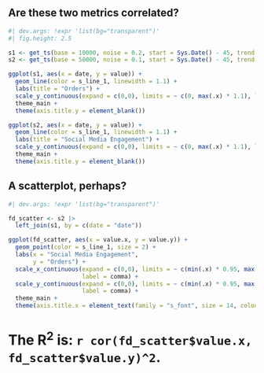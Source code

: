 ## Are these two metrics correlated?

```r
#| dev.args: !expr 'list(bg="transparent")'
#| fig.height: 2.5

s1 <- get_ts(base = 10000, noise = 0.2, start = Sys.Date() - 45, trend = 0.5)
s2 <- get_ts(base = 50000, noise = 0.1, start = Sys.Date() - 45, trend = 0.9)

ggplot(s1, aes(x = date, y = value)) +
  geom_line(color = s_line_1, linewidth = 1.1) +
  labs(title = "Orders") +
  scale_y_continuous(expand = c(0,0), limits = ~ c(0, max(.x) * 1.1), label = comma) +
  theme_main +
  theme(axis.title.y = element_blank())

ggplot(s2, aes(x = date, y = value)) +
  geom_line(color = s_line_1, linewidth = 1.1) +
  labs(title = "Social Media Engagement") +
  scale_y_continuous(expand = c(0,0), limits = ~ c(0, max(.x) * 1.1), label = comma) +
  theme_main +
  theme(axis.title.y = element_blank())
```

## A scatterplot, perhaps?

```r
#| dev.args: !expr 'list(bg="transparent")'

fd_scatter <- s2 |> 
  left_join(s1, by = c(date = "date"))

ggplot(fd_scatter, aes(x = value.x, y = value.y)) +
  geom_point(color = s_line_1, size = 2) +
  labs(x = "Social Media Engagement",
       y = "Orders") +
  scale_x_continuous(expand = c(0,0), limits = ~ c(min(.x) * 0.95, max(.x) * 1.05), 
                     label = comma) +
  scale_y_continuous(expand = c(0,0), limits = ~ c(min(.x) * 0.95, max(.x) * 1.05), 
                     label = comma) +
  theme_main +
  theme(axis.title.x = element_text(family = "s_font", size = 14, colour = s_labels))

```

# The R^2^ is: `r cor(fd_scatter$value.x, fd_scatter$value.y)^2`.
